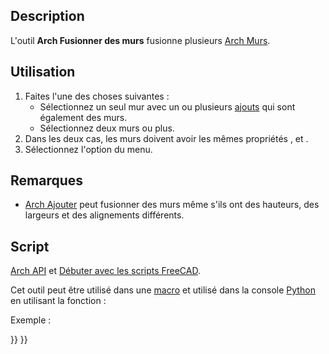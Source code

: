 <languages/>

{{Docnav/fr
|[[Arch_CloseHoles/fr|Boucher des trous]]
|[[Arch_Check/fr|Vérification]]
|[[BIM_Workbench/fr|Atelier BIM]]
|IconL=Arch_CloseHoles.svg
|IconR=Arch_Check.svg
|IconC=Workbench_BIM.svg
}}

{{VeryImportantMessage|Cette commande fait partie de l'ensemble intégré de l'[[BIM_Workbench/fr|atelier BIM]] avec la V1.0<br>
Cette page a été mise à jour pour cette version.}}

{{GuiCommand/fr
|Name=Arch MergeWalls
|Name/fr=Arch Fusionner des murs
|MenuLocation=Utilitaires → Fusionner des murs
|Workbenches=[[BIM_Workbench/fr|BIM]]
|SeeAlso=[[Arch_Wall/fr|Arch Murs]]
}}

==Description==

L'outil '''Arch Fusionner des murs''' fusionne plusieurs [[Arch_Wall/fr|Arch Murs]].

<span id="Usage"></span>
==Utilisation== 

# Faites l'une des choses suivantes :
#* Sélectionnez un seul mur avec un ou plusieurs [[Arch_Add/fr|ajouts]] qui sont également des murs.
#* Sélectionnez deux murs ou plus.
# Dans les deux cas, les murs doivent avoir les mêmes propriétés {{PropertyData|Height}}, {{PropertyData|Width}} et {{PropertyData|Align}}.
# Sélectionnez l'option {{MenuCommand|Utilitaires → [[Image:Arch_MergeWalls.svg|16px]] Fusionner des murs}} du menu.

<span id="Notes"></span>
==Remarques==

* [[Arch_Add/fr|Arch Ajouter]] peut fusionner des murs même s'ils ont des hauteurs, des largeurs et des alignements différents.

<span id="Scripting"></span>
==Script==

{{Emphasis|Voir aussi :}} [[Arch_API/fr|Arch API]] et [[FreeCAD_Scripting_Basics/fr|Débuter avec les scripts FreeCAD]].

Cet outil peut être utilisé dans une [[Macros/fr|macro]] et utilisé dans la console [[Python/fr|Python]] en utilisant la fonction :

{{Code|code=
base = joinWalls(walls, delete=False)
}}

Exemple :

{{Code|code=
import FreeCAD, Draft, Arch

p1 = FreeCAD.Vector(0, 0, 0)
p2 = FreeCAD.Vector(2000, 0, 0)
baseline = Draft.makeLine(p1, p2)
Wall1 = Arch.makeWall(baseline, length=None, width=150, height=2000)
FreeCAD.ActiveDocument.recompute()

Wall2 = Arch.makeWall(None, length=2000, width=200, height=1000)
FreeCAD.ActiveDocument.recompute() 

base = Arch.joinWalls([Wall1, Wall2])
}}


{{Docnav/fr
|[[Arch_CloseHoles/fr|Boucher des trous]]
|[[Arch_Check/fr|Vérification]]
|[[BIM_Workbench/fr|Atelier BIM]]
|IconL=Arch_CloseHoles.svg
|IconR=Arch_Check.svg
|IconC=Workbench_BIM.svg
}}

{{BIM_Tools_navi{{#translation:}}}}
{{Userdocnavi{{#translation:}}}}